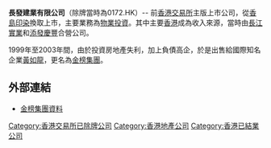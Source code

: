 '''長發建業有限公司'''（除牌當時為0172.HK）-- 前[[香港交易所|香港交易所]]主版上市公司，從[[香島印染|香島印染]]換取上市，主要業務為[[物業|物業]][[投資|投資]]。其中主要[[香港|香港]]成為收入來源，當時由[[長江實業|長江實業]]和[[添發慶豐|添發慶豐]]合營公司。

1999年至2003年間，由於投資房地產失利，加上負債高企，於是出售給國際知名企業[[黃如龍|黃如龍]]，更名為[[金榜集團|金榜集團]]。

==外部連結==
*[http://www.webb-site.com/dbpub/orgdata.asp?code=172&Submit=Current 金榜集團資料] {{Wayback|url=http://www.webb-site.com/dbpub/orgdata.asp?code=172&Submit=Current |date=20190710184524 }}

[[Category:香港交易所已除牌公司|Category:香港交易所已除牌公司]]
[[Category:香港地產公司|Category:香港地產公司]]
[[Category:香港已結業公司|Category:香港已結業公司]]